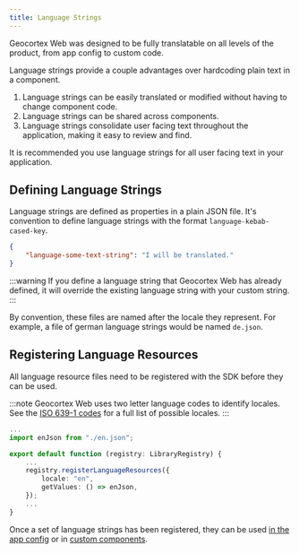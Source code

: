 ```yaml
---
title: Language Strings
---
```



<TranslationCallout />

Geocortex Web was designed to be fully translatable on all levels of the product, from app config to custom code.

Language strings provide a couple advantages over hardcoding plain text in a component.

1. Language strings can be easily translated or modified without having to change component code.
2. Language strings can be shared across components.
3. Language strings consolidate user facing text throughout the application, making it easy to review and find.

It is recommended you use language strings for all user facing text in your application.

## Defining Language Strings

Language strings are defined as properties in a plain JSON file. It's convention to define language strings with the format `language-kebab-cased-key`.

```json title="en.json"
{
    "language-some-text-string": "I will be translated."
}
```

:::warning
If you define a language string that Geocortex Web has already defined, it will override the existing language string with your custom string.
:::

By convention, these files are named after the locale they represent. For example, a file of german language strings would be named `de.json`.

## Registering Language Resources

All language resource files need to be registered with the SDK before they can be used.

:::note
Geocortex Web uses two letter language codes to identify locales. See the [ISO 639-1 codes](https://en.wikipedia.org/wiki/List_of_ISO_639-1_codes) for a full list of possible locales.
:::

```ts title="src/index.ts"
...
import enJson from "./en.json";

export default function (registry: LibraryRegistry) {
    ...
    registry.registerLanguageResources({
        locale: "en",
        getValues: () => enJson,
    });
    ...
}
```

Once a set of language strings has been registered, they can be used [in the app config](concepts-advanced-app-config.mdx#internationalization) or in [custom components](sdk-components-internationalization.mdx).
